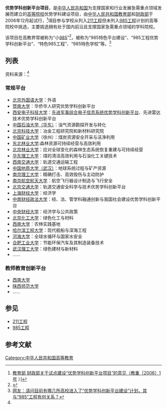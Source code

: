 {{高校
| type =*部分列入[[211工程|211工程]]但未列入[[985工程|985工程]]的院校
| established = 2006年
| Affiliations = *[[File:National_Emblem_of_the_People's_Republic_of_China.svg|18px]][[中华人民共和国教育部|中华人民共和国教育部]]（主导）<br />
*[[File:National_Emblem_of_the_People's_Republic_of_China.svg|18px]][[中华人民共和国财政部|中华人民共和国财政部]]
}}

'''优势学科创新平台项目'''，是[[中华人民共和国|中华人民共和国]]为支撑国家和行业发展急需重点领域发展而建立的[[高等院校|高等院校]]优势学科建设项目，由[[中华人民共和国教育部|中华人民共和国教育部]]和[[中华人民共和国财政部|财政部]]于2006年12月起试行，<ref>[http://xkb.cumt.edu.cn/UploadFiles/files/985yijian.pdf 教育部 财政部关于试点建设“优势学科创新平台项目”的意见（教重［2006］1号] {{Wayback|url=http://xkb.cumt.edu.cn/UploadFiles/files/985yijian.pdf |date=20111222143925}}）]</ref>項目参与学校从列入[[211工程|211工程]]但未列入[[985工程|985工程]]计划的高等院校中挑选，主要挑选拥有处于国内前沿且支撑国家急需重点领域的学科院校。

该项目在高教界常被称为“小[[985工程|985]]”<ref name="xsgd">{{Cite news |url=http://zqb.cyol.com/html/2011-05/26/nw.D110000zgqnb_20110526_1-T07.htm |title=揭秘隐藏在小“985”院校中的学术高地-中国青年报 |accessdate=2020-10-30 |archive-date=2020-10-30 |archive-url=https://web.archive.org/web/20201030083812/http://zqb.cyol.com/html/2011-05/26/nw.D110000zgqnb_20110526_1-T07.htm |dead-url=no }}</ref>，被称为“985特色平台建设”、“985工程优势学科创新平台”、“特色985工程”、“985特色学校”等。<ref>[http://www.moe.gov.cn/publicfiles/business/htmlfiles/moe/moe_1366/200807/37219.html 网友：请问目前有哪几所高校进入了“优势学科创新平台建设”计划，其与“985”工程有何关系？]{{Dead link}}</ref>

== 列表 ==
资料来源：<ref name="xsgd"/>

=== 常规平台 ===
*[[北京外国语大学|北京外国语大学]]：外语
*[[暨南大学|暨南大学]]：华侨华人研究优势学科创新平台
*[[西安电子科技大学|西安电子科技大学]]：[http://baike.baidu.com/view/6734348.htm 先进军事综合电子信息系统优势学科创新平台]、先进雷达技术优势学科创新平台
*[[中国石油大学（华东）|中国石油大学（华东）]]：油气资源勘探开发与转化
*[[北京科技大学|北京科技大学]]：冶金工程研究院和新材料研究院
*[[中国矿业大学|中国矿业大学]]（徐州）：煤炭资源安全开采与洁净利用 
*[[东北林业大学|东北林业大学]]:森林资源可持续经营与高效利用
*[[北京林业大学|北京林业大学]]：应对全球变化的森林生态系统恢复重建与可持续经营
*[[华东理工大学|华东理工大学]]：煤的清洁高效利用与石油化工关键技术
*[[西南交通大学|西南交通大学]]：轨道交通运输工程
*[[中国地质大学（武汉）|中国地质大学（武汉）]]：地球系统过程与矿产资源
*[[南京理工大学|南京理工大学]]：精确打击、高效毁伤与主动防护
*[[南京航空航天大学|南京航空航天大学]]：航空飞行器设计制造与飞行安全
*[[北京交通大学|北京交通大学]]：轨道交通安全科学与技术优势学科创新平台
*[[上海财经大学|上海财经大学]]：经济学
*[[中南财经政法大学|中南财经政法大学]]：经、法、管学科融通创新与我国社会建设优势学科创新平台
*[[中央财经大学|中央财经大学]]：经济学与公共政策
*[[北京化工大学|北京化工大学]]：绿色化工与材料
*[[西南大学|西南大学]]：农林实践基地
*[[哈尔滨工程大学|哈尔滨工程大学]]：现代舰船与深海工程
*[[河海大学|河海大学]]：全球水循环与国家水安全
*[[合肥工业大学|合肥工业大学]]：节能环保汽车及其制造装备技术
*[[武汉理工大学|武汉理工大学]]：绿色建材与新材料
*……

=== 教师教育创新平台 ===
*[[西南大学|西南大学]]
*[[陕西师范大学|陕西师范大学]]
*……

== 参见 ==
* [[211工程|211工程]]
* [[985工程|985工程]]

== 参考文献 ==
{{Reflist}}

[[Category:中华人民共和国高等教育|Category:中华人民共和国高等教育]]